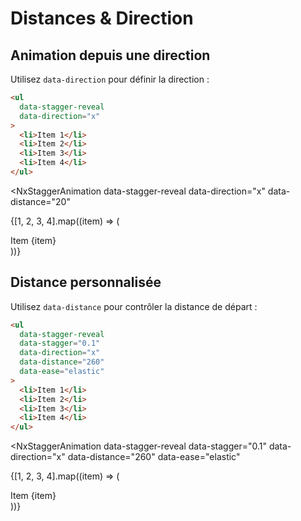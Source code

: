 # Distances & Direction


## Animation depuis une direction

Utilisez `data-direction` pour définir la direction  :

```html
<ul 
  data-stagger-reveal 
  data-direction="x" 
>
  <li>Item 1</li>
  <li>Item 2</li>
  <li>Item 3</li>
  <li>Item 4</li>
</ul>
```

<NxStaggerAnimation 
  data-stagger-reveal data-direction="x" data-distance="20"
>
  {[1, 2, 3, 4].map((item) => (
    <div 
      key={item}
      className="nx-bg-gray-700 nx-p-4 nx-rounded-lg nx-mb-4"
    >
      Item {item}
    </div>
  ))}
</NxStaggerAnimation>

## Distance personnalisée

Utilisez `data-distance` pour contrôler la distance de départ :

```html
<ul 
  data-stagger-reveal 
  data-stagger="0.1"
  data-direction="x"
  data-distance="260"
  data-ease="elastic"
>
  <li>Item 1</li>
  <li>Item 2</li>
  <li>Item 3</li>
  <li>Item 4</li>
</ul>
```

<NxStaggerAnimation 
  data-stagger-reveal 
  data-stagger="0.1"
  data-direction="x"
  data-distance="260"
  data-ease="elastic"
>
  {[1, 2, 3, 4].map((item) => (
    <div 
      key={item}
      className="nx-bg-gray-700 nx-p-4 nx-rounded-lg nx-mb-4"
    >
      Item {item}
    </div>
  ))}
</NxStaggerAnimation> 